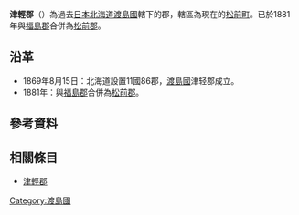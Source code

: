 {{日本郡 (廢除)
| 郡=津輕郡
| 日文原名=津軽郡
| 平假名=つがるぐん
| 羅馬字拼音=Tsugaru-gun
| 廢除時間=1881年
| 廢除理由=新設合併
| 廢除時處置=[[福島郡|福島郡]]、'''津輕郡''' → [[松前郡|松前郡]]
| 現在郡=松前郡
| 都道府縣=北海道
| 支廳=函館支廳
| 町=1
| 村=12
| 經度=
| 緯度=
| 地圖=
}}
'''津輕郡'''（{{jpn|j=津輕郡|hg=つがるぐん|rm=Tsugaru gun|f=y}}）為過去[[日本|日本]][[北海道|北海道]][[渡島國|渡島國]]轄下的郡，轄區為現在的[[松前町_(北海道)|松前町]]。已於1881年與[[福島郡|福島郡]]合併為[[松前郡|松前郡]]。

==沿革==
*1869年8月15日：北海道設置11國86郡，[[渡島國|渡島國]]津轻郡成立。
*1881年：與[[福島郡|福島郡]]合併為[[松前郡|松前郡]]。

==參考資料==
{{reflist}}

==相關條目==
* [[津輕郡|津輕郡]]

{{渡島國的郡}}

[[Category:渡島國|Category:渡島國]]